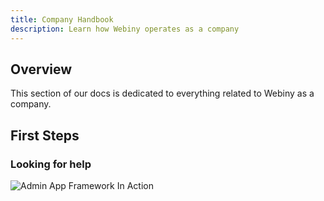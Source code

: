 ```yaml
---
title: Company Handbook
description: Learn how Webiny operates as a company
---
```


## Overview

This section of our docs is dedicated to everything related to Webiny as a company.

## First Steps

### Looking for help

![Admin App Framework In Action](./AdminAppFramework.png)
